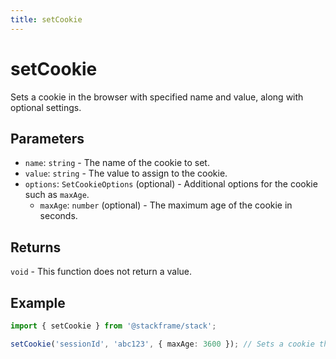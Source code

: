 ```yaml
---
title: setCookie
---
```


# setCookie

Sets a cookie in the browser with specified name and value, along with optional settings.

## Parameters

- `name`: `string` - The name of the cookie to set.
- `value`: `string` - The value to assign to the cookie.
- `options`: `SetCookieOptions` (optional) - Additional options for the cookie such as `maxAge`.
  - `maxAge`: `number` (optional) - The maximum age of the cookie in seconds.

## Returns

`void` - This function does not return a value.

## Example

```typescript
import { setCookie } from '@stackframe/stack';

setCookie('sessionId', 'abc123', { maxAge: 3600 }); // Sets a cookie that expires in 1 hour
```